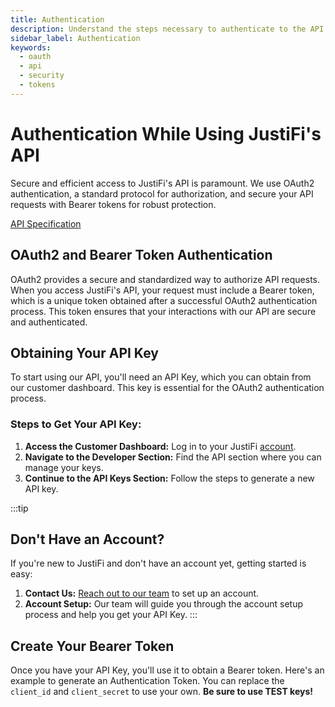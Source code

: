```yaml
---
title: Authentication
description: Understand the steps necessary to authenticate to the API
sidebar_label: Authentication
keywords:
  - oauth
  - api
  - security
  - tokens
---
```


<!-- import { OpenApiTryIt } from '@redocly/developer-portal/ui'; -->

# Authentication While Using JustiFi's API

Secure and efficient access to JustiFi's API is paramount. We use OAuth2 authentication, a
standard protocol for authorization, and secure your API requests with Bearer tokens for robust
protection.

[API Specification](https://developer.justifi.ai/tag/API-Credentials#operation/CreateAccessToken)

## OAuth2 and Bearer Token Authentication

OAuth2 provides a secure and standardized way to authorize API requests. When you access JustiFi's
API, your request must include a Bearer token, which is a unique token obtained after a successful
OAuth2 authentication process. This token ensures that your interactions with our API are secure
and authenticated.

## Obtaining Your API Key

To start using our API, you'll need an API Key, which you can obtain from our customer dashboard.
This key is essential for the OAuth2 authentication process.

### Steps to Get Your API Key:

1. **Access the Customer Dashboard:** Log in to your JustiFi [account](https://app.justifi.ai).
2. **Navigate to the Developer Section:** Find the API section where you can manage your keys.
3. **Continue to the API Keys Section:** Follow the steps to generate a new API key.

:::tip

## Don't Have an Account?

If you're new to JustiFi and don't have an account yet, getting started is easy:

1. **Contact Us:** [Reach out to our team](../contact.mdx) to set up an account.
2. **Account Setup:** Our team will guide you through the account setup process and help you get
   your API Key.
   :::

## Create Your Bearer Token

Once you have your API Key, you'll use it to obtain a Bearer token. Here's an example to generate
an Authentication Token. You can replace the `client_id` and `client_secret` to use your
own. **Be sure to use TEST keys!**

<!-- <OpenApiTryIt -->
<!--     definitionId="justifi" -->
<!--     operationId="CreateAccessToken" -->
<!--     id="step-1" -->
<!--     properties={{ -->
<!--         client_id: "abc", -->
<!--         client_secret: "secret", -->
<!--     }} -->
<!--     paramaters={{ -->
<!--         header: {} -->
<!--     }} -->
<!-- /> -->
